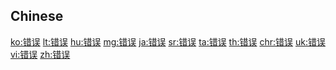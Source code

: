 {{also|錯誤}}
==Chinese==
{{zh-see|錯誤}}

[[ko:错误]]
[[lt:错误]]
[[hu:错误]]
[[mg:错误]]
[[ja:错误]]
[[sr:错误]]
[[ta:错误]]
[[th:错误]]
[[chr:错误]]
[[uk:错误]]
[[vi:错误]]
[[zh:错误]]